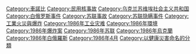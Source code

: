 {{Commons category}}
{{Catmain}}

{{DEFAULTSORT:Chernobyl}}
[[Category:車諾比|Category:車諾比]]
[[Category:民用核事故|Category:民用核事故]]
[[Category:乌克兰苏维埃社会主义共和国|Category:乌克兰苏维埃社会主义共和国]]
[[Category:白俄罗斯事件|Category:白俄罗斯事件]]
[[Category:苏联事故|Category:苏联事故]]
[[Category:苏联隐瞒事件|Category:苏联隐瞒事件]]
[[Category:工業火災與爆炸|Category:工業火災與爆炸]]
[[Category:1986年工业灾难|Category:1986年工业灾难]]
[[Category:1986年環境|Category:1986年環境]]
[[Category:1986年爆炸案|Category:1986年爆炸案]]
[[Category:1986年苏联|Category:1986年苏联]]
[[Category:1986年烏克蘭|Category:1986年烏克蘭]]
[[Category:1986年白俄羅斯|Category:1986年白俄羅斯]]
[[Category:1986年4月|Category:1986年4月]]
[[Category:以健康災害命名的分類|Category:以健康災害命名的分類]]